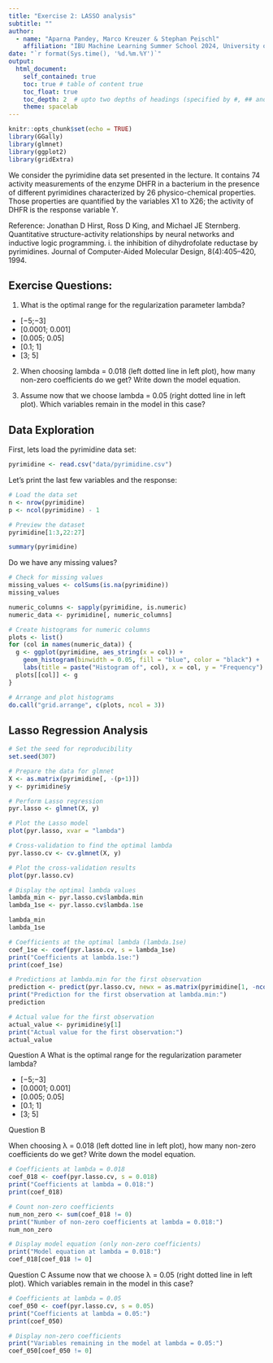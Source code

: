 ```yaml
---
title: "Exercise 2: LASSO analysis"
subtitle: ""
author:
  - name: "Aparna Pandey, Marco Kreuzer & Stephan Peischl"
    affiliation: "IBU Machine Learning Summer School 2024, University of Bern"
date: "`r format(Sys.time(), '%d.%m.%Y')`"
output:
  html_document:
    self_contained: true
    toc: true # table of content true
    toc_float: true
    toc_depth: 2  # upto two depths of headings (specified by #, ## and ###)
    theme: spacelab
---
```


```r
knitr::opts_chunk$set(echo = TRUE)
library(GGally)
library(glmnet)
library(ggplot2)
library(gridExtra)
```


We consider the pyrimidine data set presented in the lecture. It contains 74 activity measurements of the enzyme DHFR in a bacterium in the presence of different pyrimidines characterized by 26 physico-chemical properties. Those properties are quantified by the variables X1 to X26; the activity of DHFR is the response variable Y.

Reference: Jonathan D Hirst, Ross D King, and Michael JE Sternberg. Quantitative structure-activity relationships by neural
networks and inductive logic programming. i. the inhibition of dihydrofolate reductase by pyrimidines. Journal of
Computer-Aided Molecular Design, 8(4):405–420, 1994.

## Exercise Questions:

1. What is the optimal range for the regularization parameter lambda?
  - [−5;−3]
  - [0.0001; 0.001]
  - [0.005; 0.05]
  - [0.1; 1]
  - [3; 5]

2. When choosing lambda = 0.018 (left dotted line in left plot), how many non-zero coefficients do we get? Write down the model equation.

3. Assume now that we choose lambda = 0.05 (right dotted line in left plot). Which variables remain in the model in this case?

## Data Exploration

First, lets load the pyrimidine data set:

```r
pyrimidine <- read.csv("data/pyrimidine.csv")
```

 Let's print the last few variables and the response:
 
```r
# Load the data set
n <- nrow(pyrimidine)
p <- ncol(pyrimidine) - 1

# Preview the dataset
pyrimidine[1:3,22:27]
```
```r
summary(pyrimidine)
```

Do we have any missing values?

```r
# Check for missing values
missing_values <- colSums(is.na(pyrimidine))
missing_values
```

```r
numeric_columns <- sapply(pyrimidine, is.numeric)
numeric_data <- pyrimidine[, numeric_columns]

# Create histograms for numeric columns
plots <- list()
for (col in names(numeric_data)) {
  g <- ggplot(pyrimidine, aes_string(x = col)) +
    geom_histogram(binwidth = 0.05, fill = "blue", color = "black") +
    labs(title = paste("Histogram of", col), x = col, y = "Frequency")
  plots[[col]] <- g
}

# Arrange and plot histograms
do.call("grid.arrange", c(plots, ncol = 3))
```


## Lasso Regression Analysis


```r
# Set the seed for reproducibility
set.seed(307)

# Prepare the data for glmnet
X <- as.matrix(pyrimidine[, -(p+1)])
y <- pyrimidine$y

# Perform Lasso regression
pyr.lasso <- glmnet(X, y)

# Plot the Lasso model
plot(pyr.lasso, xvar = "lambda")

```


```r
# Cross-validation to find the optimal lambda
pyr.lasso.cv <- cv.glmnet(X, y)

# Plot the cross-validation results
plot(pyr.lasso.cv)

# Display the optimal lambda values
lambda_min <- pyr.lasso.cv$lambda.min
lambda_1se <- pyr.lasso.cv$lambda.1se

lambda_min
lambda_1se

```

```r
# Coefficients at the optimal lambda (lambda.1se)
coef_1se <- coef(pyr.lasso.cv, s = lambda_1se)
print("Coefficients at lambda.1se:")
print(coef_1se)

# Predictions at lambda.min for the first observation
prediction <- predict(pyr.lasso.cv, newx = as.matrix(pyrimidine[1, -ncol(pyrimidine)]), s = lambda_min)
print("Prediction for the first observation at lambda.min:")
prediction

# Actual value for the first observation
actual_value <- pyrimidine$y[1]
print("Actual value for the first observation:")
actual_value

```

Question A
What is the optimal range for the regularization parameter lambda?

- [−5;−3]
- [0.0001; 0.001]
- [0.005; 0.05]
- [0.1; 1]
- [3; 5]


Question B

When choosing λ = 0.018 (left dotted line in left plot), how many non-zero coefficients do we get? Write down the model equation.

```r
# Coefficients at lambda = 0.018
coef_018 <- coef(pyr.lasso.cv, s = 0.018)
print("Coefficients at lambda = 0.018:")
print(coef_018)

# Count non-zero coefficients
num_non_zero <- sum(coef_018 != 0)
print("Number of non-zero coefficients at lambda = 0.018:")
num_non_zero

# Display model equation (only non-zero coefficients)
print("Model equation at lambda = 0.018:")
coef_018[coef_018 != 0]

```

Question C
Assume now that we choose λ = 0.05 (right dotted line in left plot). Which variables remain in the model in this case?

```r
# Coefficients at lambda = 0.05
coef_050 <- coef(pyr.lasso.cv, s = 0.05)
print("Coefficients at lambda = 0.05:")
print(coef_050)

# Display non-zero coefficients
print("Variables remaining in the model at lambda = 0.05:")
coef_050[coef_050 != 0]

```

